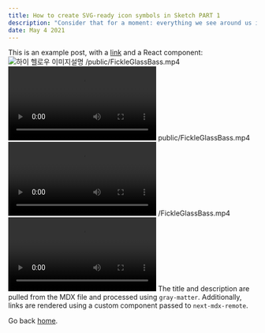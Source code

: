 ```yaml
---
title: How to create SVG-ready icon symbols in Sketch PART 1
description: "Consider that for a moment: everything we see around us is assumed to have had a cause and is contingent upon."
date: May 4 2021
---
```


This is an example post, with a [link](https://nextjs.org) and a React component:
![하이 헬로우 이미지설명](https://lh3.googleusercontent.com/a/AAcHTtdchAGf81_wa9FfHBMnbcFb5x_CxsVzPtzD7Wk8rmoJ=s192-c-br100-rg-mo)
/public/FickleGlassBass.mp4
![하이 헬로우 이미지설명](/public/FickleGlassBass.mp4)
public/FickleGlassBass.mp4
![하이 헬로우 이미지설명](public/FickleGlassBass.mp4)
/FickleGlassBass.mp4
![하이 헬로우 이미지설명](/FickleGlassBass.mp4)
The title and description are pulled from the MDX file and processed using `gray-matter`. Additionally, links are rendered using a custom component passed to `next-mdx-remote`.

Go back [home](/).
